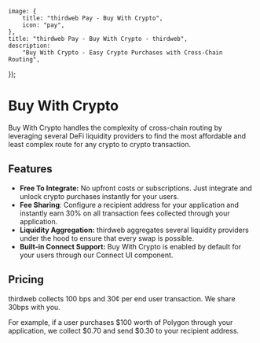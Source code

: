 
	image: {
		title: "thirdweb Pay - Buy With Crypto",
		icon: "pay",
	},
	title: "thirdweb Pay - Buy With Crypto - thirdweb",
	description:
		"Buy With Crypto - Easy Crypto Purchases with Cross-Chain Routing",
});

# Buy With Crypto

Buy With Crypto handles the complexity of cross-chain routing by leveraging several DeFi liquidity providers to find the most affordable and least complex route for any crypto to crypto transaction.

<DocImage src={BuyWithCryptoImage} />

## Features

- **Free To Integrate:** No upfront costs or subscriptions. Just integrate and unlock crypto purchases instantly for your users.
- **Fee Sharing**: Configure a recipient address for your application and instantly earn 30% on all transaction fees collected through your application.
- **Liquidity Aggregation:** thirdweb aggregates several liquidity providers under the hood to ensure that every swap is possible.
- **Built-in Connect Support:** Buy With Crypto is enabled by default for your users through our Connect UI component.

## Pricing

thirdweb collects 100 bps and 30¢ per end user transaction. We share 30bps with you.

For example, if a user purchases $100 worth of Polygon through your application, we collect $0.70 and send $0.30 to your recipient address.
